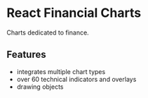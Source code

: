 
<Meta title="Features/Intro" />

# React Financial Charts

Charts dedicated to finance.

## Features

- integrates multiple chart types
- over 60 technical indicators and overlays
- drawing objects

<Preview>
    <StockChart />
</Preview>
